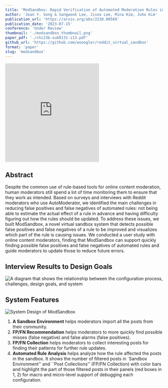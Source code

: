 ```yaml
---
title: 'ModSandbox: Rapid Verification of Automated Moderation Rules in an Online Community'
author: 'Jean Y. Song & Sangwook Lee, Jisoo Lee, Mina Kim, Juho Kim'
publication_url: 'https://arxiv.org/abs/2210.09569'
publication_date: '2023-07-15'
conference: 'Under Review'
thumbnail: './modsandbox_thumbnail.png'
paper_pdf: './chi23b-sub8131-i13.pdf'
github_url: 'https://github.com/wooogler/reddit_virtual_sandbox'
format: 'paper'
slug: 'modsandbox'
---
```


<iframe
  height='315'
  src='https://www.youtube.com/embed/8EK2FsBKLAA'
  title='ModSandbox Demo Video'
  frameborder='0'
  allow='accelerometer; autoplay; clipboard-write; encrypted-media; gyroscope; picture-in-picture'
  allowfullscreen
  className='w-full'
></iframe>

## Abstract

Despite the common use of rule-based tools for online content moderation,
human moderators still spend a lot of time monitoring them to ensure that they work as intended.
Based on surveys and interviews with Reddit moderators who use AutoModerator,
we identified the main challenges in reducing false positives and false negatives of automated rules:
not being able to estimate the actual effect of a rule in advance and having difficulty figuring out how the rules should be updated.
To address these issues, we built ModSandbox,
a novel virtual sandbox system that detects possible false positives and false negatives of a rule to be improved and visualizes which part of the rule is causing issues.
We conducted a user study with online content moderators,
finding that ModSandbox can support quickly finding possible false positives and false negatives of automated rules and guide moderators to update those to reduce future errors.

## Interview Results to Design Goals

![A diagram that shows the relationship between the configuration process, challenges, design goals, and system](./system_design.png)

## System Features

![System Design of ModSandbox](./system.png)

1. **A Sandbox Environment** helps moderators import all the posts from their community.
2. **FP/FN Recommendation** helps moderators to more quickly find possible misses (false negative) and false alarms (false positives).
3. **FP/FN Collection** helps moderators to collect interesting posts for finding their patterns for further rule updates.
4. **Automated Rule Analysis** helps analyze how the rule affected the posts in the sandbox. It shows the number of filtered posts in `Sandbox Environment'' and ``Post Collections'' (FP/FN Collection) with color bars and highlight the part of those filtered posts in their panels (red boxes in 1, 2) for macro and micro-level support of debugging each configuration.
